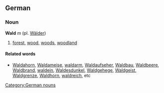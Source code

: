 ==German==
===Noun===
'''Wald''' ''m'' (pl. [[Wälder]])
#[[forest]], [[wood]], [[woods]], [[woodland]]

====Related words====
*[[Waldahorn]], [[Waldameise]], [[waldarm]], [[Waldaufseher]], [[Waldbau]], [[Waldbeere]], [[Waldbrand]], [[waldein]], [[Waldesdunkel]], [[Waldgehege]], [[Waldgeist]], [[Waldgrenze]], [[Waldhorn]], [[waldreich]], etc

[[Category:German nouns]]